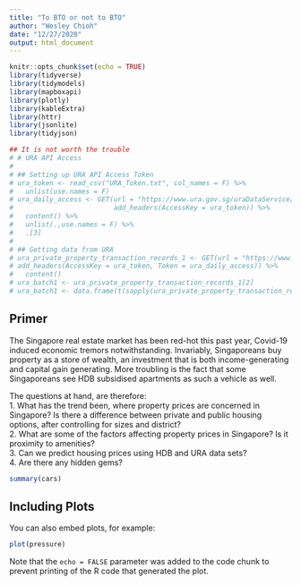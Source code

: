```yaml
---
title: "To BTO or not to BTO"
author: "Wesley Chioh"
date: "12/27/2020"
output: html_document
---
```


```r
knitr::opts_chunk$set(echo = TRUE)
library(tidyverse)
library(tidymodels)
library(mapboxapi)
library(plotly)
library(kableExtra)
library(httr)
library(jsonlite)
library(tidyjson)

## It is not worth the trouble
# # URA API Access
# 
# ## Setting up URA API Access Token
# ura_token <- read_csv("URA_Token.txt", col_names = F) %>%
#   unlist(use.names = F)
# ura_daily_access <- GET(url = "https://www.ura.gov.sg/uraDataService/insertNewToken.action", 
#                         add_headers(AccessKey = ura_token)) %>%
#   content() %>%
#   unlist(.,use.names = F) %>%
#   .[3]
# 
# ## Getting data from URA
# ura_private_property_transaction_records_1 <- GET(url = "https://www.ura.gov.sg/uraDataService/invokeUraDS?service=PMI_Resi_Transaction&batch=1",
# add_headers(AccessKey = ura_token, Token = ura_daily_access)) %>%
#   content()
# ura_batch1 <- ura_private_property_transaction_records_1[2]
# ura_batch1 <- data.frame(t(sapply(ura_private_property_transaction_records_1,c)))


```

## Primer

The Singapore real estate market has been red-hot this past year, Covid-19 induced economic tremors notwithstanding. Invariably, Singaporeans buy property as a store of wealth, an investment that is both income-generating and capital gain generating. More troubling is the fact that some Singaporeans see HDB subsidised apartments as such a vehicle as well.  
  
The questions at hand, are therefore:  
1. What has the trend been, where property prices are concerned in Singapore? Is there a difference between private and public housing options, after controlling for sizes and district?  
2. What are some of the factors affecting property prices in Singapore? Is it proximity to amenities?  
3. Can we predict housing prices using HDB and URA data sets?  
4. Are there any hidden gems?  

```r
summary(cars)
```

## Including Plots

You can also embed plots, for example:

```r
plot(pressure)
```

Note that the `echo = FALSE` parameter was added to the code chunk to prevent printing of the R code that generated the plot.
